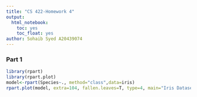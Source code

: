 ```yaml
---
title: "CS 422-Homework 4"
output: 
  html_notebook:
    toc: yes
    toc_float: yes
author: Sohaib Syed A20439074
---
```




### Part 1
```r
library(rpart)
library(rpart.plot)
model<-rpart(Species~., method="class",data=iris)
rpart.plot(model, extra=104, fallen.leaves=T, type=4, main="Iris Dataset Decision Tree")
```